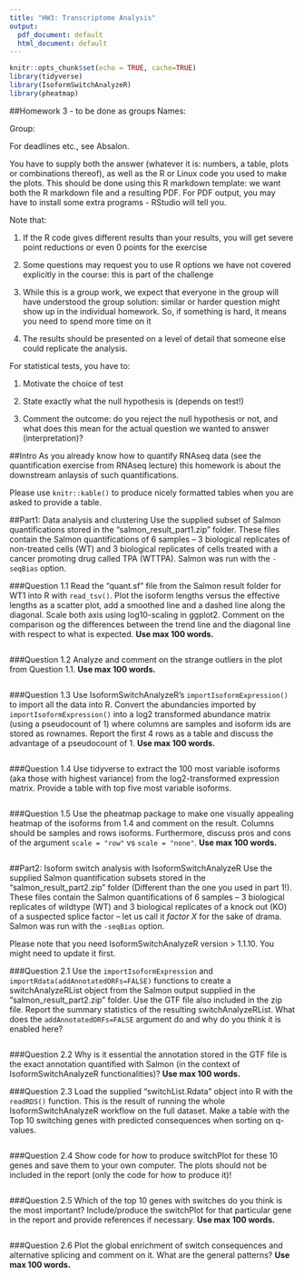 ```yaml
---
title: "HW3: Transcriptome Analysis"
output:
  pdf_document: default
  html_document: default
---
```


```r
knitr::opts_chunk$set(echo = TRUE, cache=TRUE)
library(tidyverse)
library(IsoformSwitchAnalyzeR)
library(pheatmap)
```

##Homework 3 - to be done as groups
Names:

Group:

For deadlines etc., see Absalon. 

You have to supply both the answer (whatever it is: numbers, a table, plots or combinations thereof), as well as the R or Linux code you used to make the plots. This should be done using this R markdown template: we want both the R markdown file and a resulting PDF. For PDF output, you may have to install some extra programs - RStudio will tell you. 

Note that:

1. If the R code gives different results than your results, you will get severe point reductions or even 0 points for the exercise

2. Some questions may request you to use R options we have not covered explicitly in the course: this is part of the challenge

3. While this is a group work, we expect that everyone in the group will have understood the group solution: similar or harder question might show up in the individual homework. So, if something is hard, it means you need to spend more time on it

4. The results should be presented on a level of detail that someone else could replicate the analysis. 

For statistical tests, you have to:

1) Motivate the choice of test 

2) State exactly what the null hypothesis is (depends on test!)

3) Comment the outcome: do you reject the null hypothesis or not, and what does this mean for the actual question we wanted to answer (interpretation)?


##Intro
As you already know how to quantify RNAseq data (see the quantification exercise from RNAseq lecture) this homework is about the downstream anlaysis of such quantifications.

Please use `knitr::kable()` to produce nicely formatted tables when you are asked to provide a table.

##Part1: Data analysis and clustering
Use the supplied subset of Salmon quantifications stored in the “salmon_result_part1.zip” folder. These files contain the Salmon quantifications of 6 samples – 3 biological replicates of non-treated cells (WT) and 3 biological replicates of cells treated with a cancer promoting drug called TPA (WTTPA). Salmon was run with the `-seqBias` option.

###Question 1.1
Read the “quant.sf” file from the Salmon result folder for WT1 into R with `read_tsv()`. Plot the isoform lengths versus the effective lengths as a scatter plot, add a smoothed line and a dashed line along the diagonal. Scale both axis using log10-scaling in ggplot2. Comment on the comparison og the differences between the trend line and the diagonal line with respect to what is expected. __Use max 100 words.__
```r

```

###Question 1.2
Analyze and comment on the strange outliers in the plot from Question 1.1. __Use max 100 words.__
```r

```

###Question 1.3
Use IsoformSwitchAnalyzeR’s `importIsoformExpression()` to import all the data into R. Convert the abundancies imported by `importIsoformExpression()` into a log2 transformed abundance matrix (using a pseudocount of 1) where columns are samples and isoform ids are stored as rownames. Report the first 4 rows as a table and discuss the advantage of a pseudocount of 1. __Use max 100 words.__
```r

```

###Question 1.4
Use tidyverse to extract the 100 most variable isoforms (aka those with highest variance) from the log2-transformed expression matrix. Provide a table with top five most variable isoforms.
```r

```

###Question 1.5
Use the pheatmap package to make one visually appealing heatmap of the isoforms from 1.4 and comment on the result. Columns should be samples and rows isoforms. Furthermore, discuss pros and cons of the argument `scale = "row"` vs `scale = "none"`. __Use max 100 words.__
```r

```

##Part2: Isoform switch analysis with IsoformSwitchAnalyzeR
Use the supplied Salmon quantification subsets stored in the “salmon_result_part2.zip” folder (Different than the one you used in part 1!). These files contain the Salmon quantifications of 6 samples – 3 biological replicates of wildtype (WT) and 3 biological replicates of a knock out (KO) of a suspected splice factor – let us call it _factor X_ for the sake of drama. Salmon was run with the `-seqBias` option.

Please note that you need IsoformSwitchAnalyzeR version > 1.1.10. You might need to update it first.

###Question 2.1
Use the `importIsoformExpression` and `importRdata(addAnnotatedORFs=FALSE)` functions to create a switchAnalyzeRList object from the Salmon output supplied in the “salmon_result_part2.zip” folder. Use the GTF file also included in the zip file. Report the summary statistics of the resulting switchAnalyzeRList. What does the `addAnnotatedORFs=FALSE` argument do and why do you think it is enabled here?
```r

```

###Question 2.2
Why is it essential the annotation stored in the GTF file is the exact annotation quantified with Salmon (in the context of IsoformSwitchAnalyzeR functionalities)? __Use max 100 words.__

###Question 2.3
Load the supplied “switchList.Rdata” object into R with the `readRDS()` function. This is the result of running the whole IsoformSwitchAnalyzeR workflow on the full dataset. Make a table with the Top 10 switching genes with predicted consequences when sorting on q-values.
```r

```

###Question 2.4
Show code for how to produce switchPlot for these 10 genes and save them to your own computer. The plots should not be included in the report (only the code for how to produce it)! 
```r

```

###Question 2.5
Which of the top 10 genes with switches do you think is the most important? Include/produce the switchPlot for that particular gene in the report and provide references if necessary. __Use max 100 words.__
```r

```

###Question 2.6
Plot the global enrichment of switch consequences and alternative splicing and comment on it. What are the general patterns? __Use max 100 words.__
```r

```

